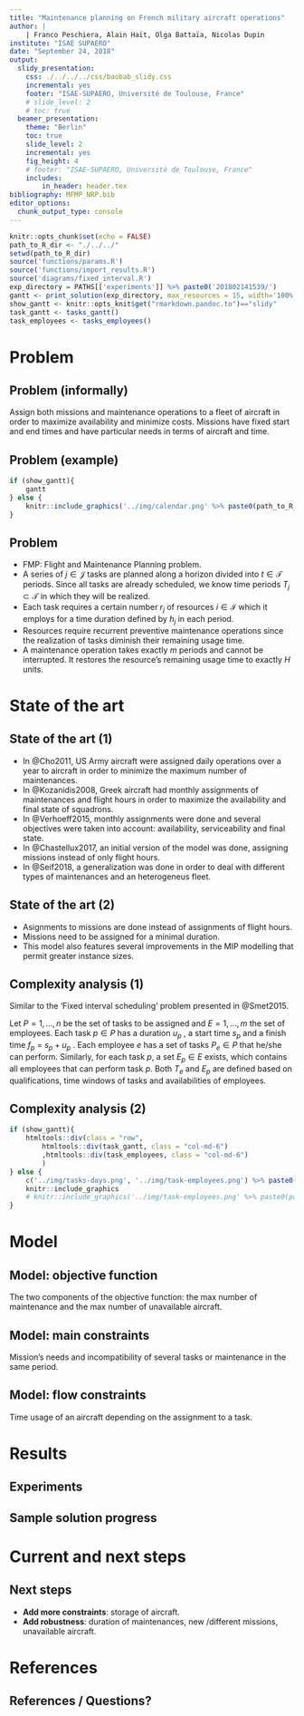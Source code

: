 ```yaml
---
title: "Maintenance planning on French military aircraft operations"
author: |
    | Franco Peschiera, Alain Haït, Olga Battaïa, Nicolas Dupin
institute: "ISAE SUPAERO"
date: "September 24, 2018"
output: 
  slidy_presentation:
    css: ./../../../css/baobab_slidy.css
    incremental: yes
    footer: "ISAE-SUPAERO, Université de Toulouse, France"
    # slide_level: 2
    # toc: true
  beamer_presentation:
    theme: "Berlin"
    toc: true
    slide_level: 2
    incremental: yes
    fig_height: 4
    # footer: "ISAE-SUPAERO, Université de Toulouse, France"
    includes:
        in_header: header.tex
bibliography: MFMP_NRP.bib
editor_options: 
  chunk_output_type: console
---
```


```r
knitr::opts_chunk$set(echo = FALSE)
path_to_R_dir <- "./../../"
setwd(path_to_R_dir)
source('functions/params.R')
source('functions/import_results.R')
source('diagrams/fixed_interval.R')
exp_directory = PATHS[['experiments']] %>% paste0('201802141539/')
gantt <- print_solution(exp_directory, max_resources = 15, width='100%')
show_gantt <- knitr::opts_knit$get("rmarkdown.pandoc.to")=="slidy"
task_gantt <- tasks_gantt()
task_employees <- tasks_employees()
```

# Problem

## Problem (informally)

Assign both missions and maintenance operations to a fleet of aircraft in order to maximize availability and minimize costs. Missions have fixed start and end times and have particular needs in terms of aircraft and time.

## Problem (example)


```r

if (show_gantt){
    gantt
} else {
    knitr::include_graphics('../img/calendar.png' %>% paste0(path_to_R_dir, .))
}

```


## Problem

* FMP: Flight and Maintenance Planning problem.
* A series of $j \in \mathcal{J}$ tasks are planned along a horizon divided into $t \in \mathcal{T}$ periods. Since all tasks are already scheduled, we know time periods $T_j \subset \mathcal{T}$ in which they will be realized. 
* Each task requires a certain number $r_{j}$ of resources $i \in \mathcal{I}$ which it employs for a time duration defined by $h_j$ in each period.
* Resources require recurrent preventive maintenance operations since the realization of tasks diminish their remaining usage time.
* A maintenance operation takes exactly $m$ periods and cannot be interrupted. It restores the resource's remaining usage time to exactly $H$ units.

# State of the art

## State of the art (1)

* In @Cho2011, US Army aircraft were assigned daily operations over a year to aircraft in order to minimize the maximum number of maintenances.
* In @Kozanidis2008, Greek aircraft had monthly assignments of maintenances and flight hours in order to maximize the availability and final state of squadrons.
* In @Verhoeff2015, monthly assignments were done and several objectives were taken into account: availability, serviceability and final state.
* In @Chastellux2017, an initial version of the model was done, assigning missions instead of only flight hours.
* In @Seif2018, a generalization was done in order to deal with different types of maintenances and an heterogeneus fleet.

## State of the art (2)

* Asignments to missions are done instead of assignments of flight hours.
* Missions need to be assigned for a minimal duration.
* This model also features several improvements in the MIP modelling that permit greater instance sizes.

## Complexity analysis (1)

Similar to the 'Fixed interval scheduling' problem presented in @Smet2015.

Let $P = {1, ..., n}$ be the set of tasks to be assigned and $E = {1, ..., m}$ the set of employees. Each task $p \in P$ has a duration $u_p$ , a start time $s_p$ and a finish time $f_p$ = $s_p + u_p$ . Each employee $e$ has a set of tasks $P_e \in P$ that he/she can perform. Similarly, for each task $p$, a set $E_p \in E$ exists, which contains all employees that can perform task $p$. Both $T_e$ and $E_p$ are defined based on qualifications, time windows of tasks and availabilities of employees.

## Complexity analysis (2)

```r

if (show_gantt){
    htmltools::div(class = "row",
        htmltools::div(task_gantt, class = "col-md-6")
        ,htmltools::div(task_employees, class = "col-md-6")
        )
} else {
    c('../img/tasks-days.png', '../img/task-employees.png') %>% paste0(path_to_R_dir, .) %>% 
    knitr::include_graphics
    # knitr::include_graphics('../img/task-employees.png' %>% paste0(path_to_R_dir, .))
}

```

# Model

## Model: objective function

<div class="incremental">

\begin{align}
    & \text{Min}\; W_1 m_{max} + W_2 u_{max}
\end{align}

\pause

The two components of the objective function: the max number of maintenance and the max number of unavailable aircraft.
\begin{align}
    &\sum_{t' \in \mathcal{T}^{s}_t} \sum_{i \in \mathcal{I}} m_{it'} + N_t \leq m_{max}
    &t \in \mathcal{T} \\
    &\sum_{t' \in \mathcal{T}^{s}_t} \sum_{i \in \mathcal{I}} m_{it'} + N_t + D_t\leq u_{max}
    &t \in \mathcal{T}
\end{align}

</div>

## Model: main constraints

Mission's needs and incompatibility of several tasks or maintenance in the same period.
\begin{align}
&\sum_{i \in \mathcal{I}_j} a_{jti} = R_j
&j \in \mathcal{J}, t \in \mathcal{T}_j\\
&\sum_{t' \in \mathcal{T}^{s}_t} m_{it'} + \sum_{j \in \mathcal{J}_t \cap \mathcal{O}_i} a_{jti} \leq 1
& t \in \mathcal{T}, i \in \mathcal{I}
\end{align}

<!-- ## Model: flow constraints -->

<!-- Visualization of accumulated time constraints for one resource. -->

<!-- ```{r out.width="250px", echo=FALSE} -->
<!-- # img <- readPNG("./../../img/balance2.png") -->
<!-- #  grid.raster(img) -->
<!-- knitr::include_graphics("./../../img/balance2.png") -->
<!-- ``` -->

## Model: flow constraints

Time usage of an aircraft depending on the assignment to a task.
<!-- <div class="incremental" style="margin-left: 4em; position: relative">  -->
<!--   <div style="position: absolute; left: 0; top: 0;background-color:white;width:100%"> -->
\begin{align}
& rut_{it} \leq rut_{it-1} + H m_{it} - \sum_{j \in \mathcal{J}_t \cap \mathcal{O}_i} a_{jti} H_j & t =1, ..., \mathcal{T}, i \in \mathcal{I}\\
& rut_{i0} = Rut^{Init}_i
        & i \in \mathcal{I}\\
& rut_{it} \geq H m_{it}
        & t \in \mathcal{T}, i \in \mathcal{I}\\
& rut_{it} \in [0,H]
        & t \in \mathcal{T}, i \in \mathcal{I} \\
& \sum_{i \in \mathcal{I}} rut_{it} \geq Rut^{Init}_{sum}
        & t = |\mathcal{T}|
\end{align}

  <!-- </div>  -->
  <!-- <div style="position: absolute; left: 0; top: 0;background-color:white;width:100%"> -->
  


# Results

## Experiments

## Sample solution progress

# Current and next steps

## Next steps

* **Add more constraints**: storage of aircraft.
* **Add robustness**: duration of maintenances, new /different missions, unavailable aircraft.

# References

## References / Questions?

<!-- \bibliographystyle{dcu} -->
<!-- \bibliography{./../biblio/MFMP} -->

